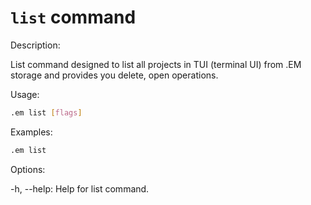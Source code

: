 # `list` command

Description:

List command designed to list all projects in TUI (terminal UI) from .EM storage and provides you delete, open operations.

Usage:

```bash copy
.em list [flags]
```
Examples:

```bash copy
.em list
```
Options:

-h, --help: Help for list command.
